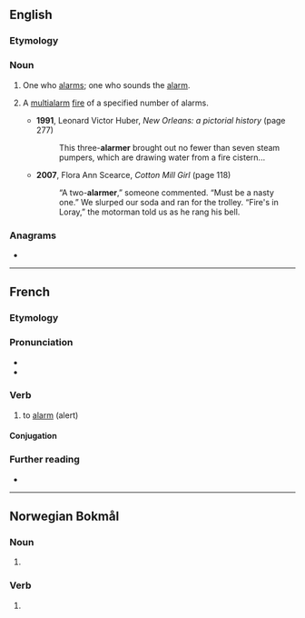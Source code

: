 ==English==

===Etymology===
{{suffix|en|alarm|er|id2=agent noun}}

===Noun===
{{en-noun}}

# One who [[alarms]]; one who sounds the [[alarm]].
# {{lb|en|US|in combination}} A [[multialarm]] [[fire]] of a specified number of alarms.
#* '''1991''', Leonard Victor Huber, ''New Orleans: a pictorial history'' (page 277)
#*: This three-'''alarmer''' brought out no fewer than seven steam pumpers, which are drawing water from a fire cistern...
#* '''2007''', Flora Ann Scearce, ''Cotton Mill Girl'' (page 118)
#*: “A two-'''alarmer''',” someone commented. “Must be a nasty one.” We slurped our soda and ran for the trolley. “Fire's in Loray,” the motorman told us as he rang his bell.

===Anagrams===
* {{anagrams|en|a=aaelmrr|Lamarre}}

----

==French==

===Etymology===
{{suffix|fr|alarme|er}}

===Pronunciation===
* {{fr-IPA}}
* {{audio|fr|Fr-alarmer.ogg|Audio}}

===Verb===
{{fr-verb}}

# to [[alarm]] (alert)

====Conjugation====
{{fr-conj-auto}}

===Further reading===
* {{R:TLFi}}

----

==Norwegian Bokmål==

===Noun===
{{head|nb|noun form|g=m}}

# {{inflection of|nb|alarm||indefinite|p}}

===Verb===
{{head|nb|verb form}}

# {{imperative of|nb|alarmere}}